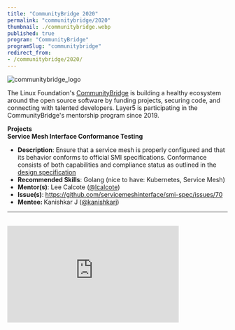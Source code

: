 ```yaml
---
title: "CommunityBridge 2020"
permalink: "communitybridge/2020"
thumbnail: ./communitybridge.webp
published: true
program: "CommunityBridge"
programSlug: "communitybridge"
redirect_from:
- /communitybridge/2020/
---
```



<ProgramsWrapper>
    <img src={communitybridge_logo} alt="communitybridge_logo" />
    <p>
        The Linux Foundation's <a href="https://communitybridge.org/">CommunityBridge</a> is building a healthy ecosystem
        around the open source software by funding projects, securing code, and
        connecting with talented developers. Layer5 is participating in the
        CommunityBridge's mentorship program since 2019.
    </p>
        <b>Projects</b><br />
    <div>
        <b>Service Mesh Interface Conformance Testing</b>
    <ul>
            <li>
                <b>Description</b>: Ensure that a service mesh is properly configured
                    and that its behavior conforms to official SMI specifications.
                    Conformance consists of both capabilities and compliance status as
                    outlined in the
                <a href="https://docs.google.com/document/d/1HL8Sk7NSLLj-9PRqoHYVIGyU6fZxUQFotrxbmfFtjwc/edit"> design specification</a>
            </li>
            <li><b>Recommended Skills</b>: Golang (nice to have: Kubernetes, Service Mesh)</li>
            <li>
                <b>Mentor(s)</b>: Lee Calcote (<a href="https://twitter.com/lcalcote"
                >@lcalcote</a
                >)
            </li>
            <li>
                <b>Issue(s)</b>:
                <a href="https://github.com/servicemeshinterface/smi-spec/issues/70 "
                > https://github.com/<wbr/>servicemeshinterface/<wbr/>smi-spec/issues/70
                </a>
            </li>
            <li>
                <b>Mentee: </b>
                    Kanishkar J (<a href="https://github.com/kanishkarj">@kanishkarj</a>)
            </li>
        </ul>
    </div>
    <hr />
    <div className="flex-div">&nbsp;</div>
    <div id="layer5-intro" className="iframe-container">
    <iframe width="392"
        height="220.5"
        src="https://www.youtube.com/embed/0yN5T5LB9ps"
        loading="lazy"
        frameBorder="0"
        allow="accelerometer; autoplay; encrypted-media; gyroscope; picture-in-picture"
        allowFullScreen />
    </div>
    <p>
    <b>What is Layer5?</b>
    </p>
    <p>
    While small, the Layer5 community represents the largest collection of
    service mesh projects and their maintainers in the world. We build
    projects to provide learning environments, deployment and operational best
    practices, performance benchmarks, create documentation, share networking
    opportunities, and more. Our shared commitment to the open source spirit
    pushes Layer5 projects forward. New members are always welcome.
    </p>
    <p>
        <b>Is it Open Source?</b>
    </p>
    <p>
    Layer5 projects are open source software. Anyone can download, use, work
    on, and share it with others. It's built on principles like collaboration,
    globalism, and innovation. Layer5 projects are distributed under the terms
    of Apache v2.
    </p>
    <p>
        <b>Google Summer of Code Participation?</b>
    </p>
    <p>
    The key component of these projects is our Community. This community,
    which you will join as a participant in Google Summer of Code, is
    improving the world of diverse cloud native systems. Your contributions
    will affect people you've never met. The Layer5 community includes
    software engineers, researchers, students, artists, system administrators,
    operators and web designers -- all of whom will be happy to help you get
    started.
    </p>
    <p>
    We believe that all contributors should expect and be part of a safe and
    friendly environment for constructive contribution. We can more
    effectively and successfully compare and challenge different ideas to find
    the best solutions for advancement, while building the size, diversity,
    and strength of our community.
    </p>
    <div id="gsoc-2020" className="apply-button">
        <h3>
            <Button primary title="Participate" url="http://slack.layer5.io" external="true" />
        </h3>
    </div>
</ProgramsWrapper>
